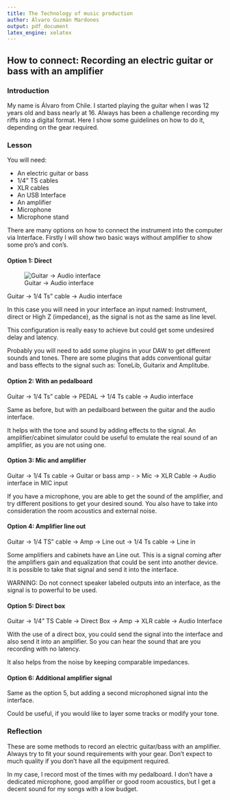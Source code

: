 ```yaml
---
title: The Technology of music production
author: Álvaro Guzmán Mardones
output: pdf_document
latex_engine: xelatex
---
```


## How to connect: Recording an electric guitar or bass with an amplifier

### Introduction

My name is Álvaro from Chile. I started playing the guitar when I was 12 years old and bass nearly at 16. Always has been a challenge recording my riffs into a digital format. Here I show some guidelines on how to do it, depending on the gear required.

### Lesson

You will need:

* An electric guitar or bass
* 1/4" TS cables
* XLR cables
* An USB Interface
* An amplifier
* Microphone
* Microphone stand

There are many options on how to connect the instrument into the computer via Interface. Firstly I will show two basic ways without amplifier to show some pro's and con's.

#### Option 1: Direct

![Guitar -> Audio interface](guitar.jpg)

Guitar -> 1/4 Ts" cable -> Audio interface

In this case you will need in your interface an input named: Instrument, direct or High Z (impedance), as the signal is not as the same as line level.

This configuration is really easy to achieve but could get some undesired delay and latency.

Probably you will need to add some plugins in your DAW to get different sounds and tones. There are some plugins that adds conventional guitar and bass effects to the signal such as: ToneLib, Guitarix and Amplitube.


#### Option 2: With an pedalboard

Guitar -> 1/4 Ts" cable -> PEDAL -> 1/4 Ts cable -> Audio interface

Same as before, but with an pedalboard between the guitar and the audio interface.

It helps with the tone and sound by adding effects to the signal. An amplifier/cabinet simulator could be useful to emulate the real sound of an amplifier, as you are not using one. 

#### Option 3: Mic and amplifier

Guitar -> 1/4 Ts cable -> Guitar or bass amp - > Mic -> XLR Cable -> Audio interface in MIC input

If you have a microphone, you are able to get the sound of the amplifier, and try different positions to get your desired sound. You also have to take into consideration the room acoustics and external noise.

#### Option 4: Amplifier line out 

Guitar -> 1/4 TS" cable -> Amp -> Line out -> 1/4 Ts cable -> Line in

Some amplifiers and cabinets have an Line out. This is a signal coming after the amplifiers gain and equalization that could be sent into another device. It is possible to take that signal and send it into the interface.

WARNING: Do not connect speaker labeled outputs into an interface, as the signal is to powerful to be used. 

#### Option 5: Direct box

Guitar -> 1/4" TS Cable -> Direct Box -> Amp
				      -> XLR cable -> Audio Interface

With the use of a direct box, you could send the signal into the interface and also send it into an amplifier. So you can hear the sound that are you recording with no latency.

It also helps from the noise by keeping comparable impedances. 

#### Option 6: Additional amplifier signal

Same as the option 5, but adding a second microphoned signal into the interface.

Could be useful, if you would like to layer some tracks or modify your tone.

### Reflection

These are some methods to record an electric guitar/bass with an amplifier. Always try to fit your sound requirements with your gear. Don't expect to much quality if you don't have all the equipment required. 

In my case, I record most of the times with my pedalboard. I don't have a dedicated microphone, good amplifier or good room acoustics, but I get a decent sound for my songs with a low budget.


